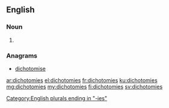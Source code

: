 ==English==

===Noun===
{{head|en|plural}}

# {{plural of|dichotomy|lang=en}}

===Anagrams===
* [[dichotomise#English|dichotomise]]

[[Category:English plurals ending in "-ies"]]

[[ar:dichotomies]]
[[el:dichotomies]]
[[fr:dichotomies]]
[[ku:dichotomies]]
[[mg:dichotomies]]
[[my:dichotomies]]
[[fi:dichotomies]]
[[sv:dichotomies]]